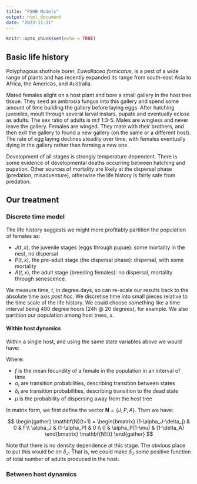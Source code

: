 ```yaml
---
title: "PSHB Models"
output: html_document
date: "2023-11-21"
---
```


```r
knitr::opts_chunk$set(echo = TRUE)
```

## Basic life history

Polyphagous shothole borer, *Euwallacea fornicatus*, is a pest of a wide range of plants and has recently expanded its range from south-east Asia to Africa, the Americas, and Australia.

Mated females alight on a host plant and bore a small gallery in the host tree tissue. They seed an ambrosia fungus into this gallery and spend some amount of time building the gallery before laying eggs.  After hatching juveniles, moult through several larval instars, pupate and eventually eclose as adults.  The sex ratio of adults is m:f 1:3-5. Males are wingless and never leave the gallery.  Females are winged. They mate with their brothers, and then exit the gallery to found a new gallery (on the same or a different host).  The rate of egg laying declines steadily over time, with females eventually dying in the gallery rather than forming a new one.

Development of all stages is strongly temperature dependent.  There is some evidence of developmental deaths occurring between hatching and pupation. Other sources of mortality are likely at the dispersal phase (predation, misadventure), otherwise the life history is fairly safe from predation.  

## Our treatment

### Discrete time model

The life history suggests we might more profitably partition the population of females as:

  * $J(t, x)$, the juvenile stages (eggs through pupae): some mortality in the nest, no dispersal
  * $P(t, x)$, the pre-adult stage (the dispersal phase): dispersal, with some mortality
  * $A(t, x)$, the adult stage (breeding females): no dispersal, mortality through senescence.

We measure time, $t$, in degree.days, so can re-scale our results back to the absolute time axis *post hoc*.  We discretise time into small pieces relative to the time scale of the life history.  We could choose something like a time interval being 480 degree hours (24h @ 20 degrees), for example.  We also partition our population among host trees, $x$.

#### Within host dynamics

Within a single host, and using the same state variables above we would have:

\begin{align}
J(t+1) &= J(t) + fA(t) - \alpha_JJ(t) - \delta_JJ(t) \\
P(t+1) &= P(t) + \alpha_JJ(t) - \alpha_PP(t) \\
A(t+1) &= A(t) + \alpha_P(1-\mu)P(t) - \delta_AA(t).
\end{align}

Where:

  * $f$ is the mean fecundity of a female in the population in an interval of time
  * $\alpha_i$ are transition probabilities, describing transition between states
  * $\delta_i$ are transition probabilities, describing transition to the dead state
  * $\mu$ is the probability of dispersing away from the host tree

In matrix form, we first define the vector $\mathbf{N} = \{J, P, A\}$.  Then we have:

$$
\begin{gather}
 \mathbf{N}(t+1) = 
  \begin{bmatrix}
  (1-\alpha_J-\delta_j) & 0 & f \\
  \alpha_J & (1-\alpha_P) & 0 \\
  0 & \alpha_P(1-\mu) & (1-\delta_A)
  \end{bmatrix}
 \mathbf{N}(t)
\end{gather}
$$



Note that there is no density dependence at this stage.  The obvious place to put this would be on $\delta_J$.  That is, we could make $\delta_J$ some positive function of total number of adults produced in the host.

### Between host dynamics
